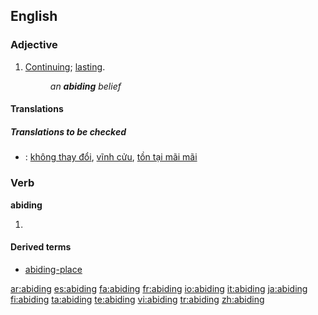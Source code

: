 ==English==

===Adjective===
{{en-adj}}
# [[continue|Continuing]]; [[lasting]].
#:''an '''abiding''' belief''

====Translations====
=====Translations to be checked=====
{{checktrans}}
*{{ttbc|Vietnamese}}: [[không thay đổi]], [[vĩnh cửu]], [[tồn tại mãi mãi]]

===Verb===
'''abiding'''
# {{present participle of|[[abide]]}}

====Derived terms====
*[[abiding-place]]

[[ar:abiding]]
[[es:abiding]]
[[fa:abiding]]
[[fr:abiding]]
[[io:abiding]]
[[it:abiding]]
[[ja:abiding]]
[[fi:abiding]]
[[ta:abiding]]
[[te:abiding]]
[[vi:abiding]]
[[tr:abiding]]
[[zh:abiding]]